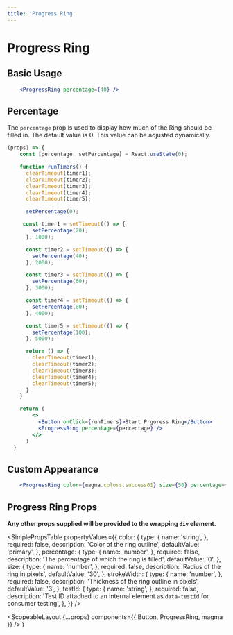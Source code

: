 ```yaml
---
title: 'Progress Ring'
---
```



# Progress Ring

## Basic Usage

```.jsx
    <ProgressRing percentage={40} />
```

## Percentage

The `percentage` prop is used to display how much of the Ring should be filled in. The default value is 0. This value can be adjusted dynamically.

```.jsx
(props) => {
    const [percentage, setPercentage] = React.useState(0);

    function runTimers() {
      clearTimeout(timer1);
      clearTimeout(timer2);
      clearTimeout(timer3);
      clearTimeout(timer4);
      clearTimeout(timer5);

      setPercentage(0);

     const timer1 = setTimeout(() => {
        setPercentage(20);
      }, 1000);

      const timer2 = setTimeout(() => {
        setPercentage(40);
      }, 2000);

      const timer3 = setTimeout(() => {
        setPercentage(60);
      }, 3000);

      const timer4 = setTimeout(() => {
        setPercentage(80);
      }, 4000);

      const timer5 = setTimeout(() => {
        setPercentage(100);
      }, 5000);

      return () => {
        clearTimeout(timer1);
        clearTimeout(timer2);
        clearTimeout(timer3);
        clearTimeout(timer4);
        clearTimeout(timer5);
      }
    }

    return (
        <>
          <Button onClick={runTimers}>Start Prgoress Ring</Button>
          <ProgressRing percentage={percentage} />
        </>
      )
  }
```

## Custom Appearance

```.jsx
    <ProgressRing color={magma.colors.success01} size={50} percentage={40} strokeWidth={5} />
```

## Progress Ring Props

**Any other props supplied will be provided to the wrapping `div` element.**

<SimplePropsTable
  propertyValues={{
    color: {
      type: {
        name: 'string',
      },
      required: false,
      description: 'Color of the ring outline',
      defaultValue: 'primary',
    },
    percentage: {
      type: {
        name: 'number',
      },
      required: false,
      description: 'The percentage of which the ring is filled',
      defaultValue: '0',
    },
    size: {
      type: {
        name: 'number',
      },
      required: false,
      description: 'Radius of the ring in pixels',
      defaultValue: '30',
    },
    strokeWidth: {
      type: {
        name: 'number',
      },
      required: false,
      description: 'Thickness of the ring outline in pixels',
      defaultValue: '3',
    },
    testId: {
      type: {
        name: 'string',
      },
      required: false,
      description:
        'Test ID attached to an internal element as `data-testid` for consumer testing',
    },
  }}
/>

  <ScopeableLayout {...props} components={{ Button, ProgressRing, magma }} />
)
